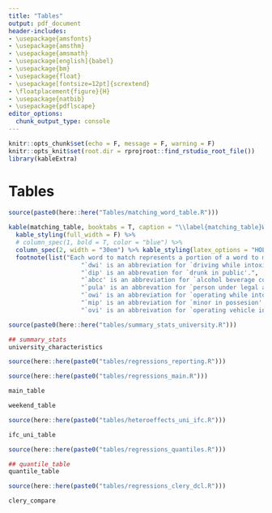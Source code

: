 ```yaml
---
title: "Tables"
output: pdf_document
header-includes:
- \usepackage{amsfonts}
- \usepackage{amsthm}
- \usepackage{amsmath}
- \usepackage[english]{babel}
- \usepackage{bm}
- \usepackage{float}
- \usepackage[fontsize=12pt]{scrextend}
- \floatplacement{figure}{H}
- \usepackage{natbib}
- \usepackage{pdflscape}
editor_options: 
  chunk_output_type: console
---
```


```r
knitr::opts_chunk$set(echo = F, message = F, warning = F)
knitr::opts_knit$set(root.dir = rprojroot::find_rstudio_root_file())
library(kableExtra)
```

# Tables

```r
source(paste0(here::here("Tables/matching_word_table.R")))
```

```r
kable(matching_table, booktabs = T, caption = "\\label{matching_table}Words/Phrases used to Pattern Match on Offenses of Interest") %>%
  kable_styling(full_width = F) %>%
  # column_spec(1, bold = T, color = "blue") %>%
  column_spec(2, width = "30em") %>% kable_styling(latex_options = "HOLD_position") %>% 
  footnote(list("Each word to match represents a portion of a word to match on. For example, the word `sex' will match on `sexual assault' and `sex offense' since 'sex' appears in each of these descriptions.",
                    "`dwi' is an abbreviation for `driving while intoxicated'.",
                    "`dip' is an abbrevation for `drunk in public'.",
                    "`abcc' is an abbreviation for `alcohol beverage control comission'.",
                    "`pula' is an abbrevation for `person under legal age'.",
                    "`owi' is an abbreviation for `operating while intoxicated'.",
                    "`mip' is an abbreviation for `minor in possesion'.",
                    "`ovi' is an abbreivation for `operating vehicle intoxicated'."), threeparttable = T)
```


```r
source(paste0(here::here("tables/summary_stats_university.R")))
```

```r
## summary_stats
university_characteristics
```

```r
source(here::here(paste0("tables/regressions_reporting.R")))
```

\begin{landscape}
```r
## reporting_table
reporting_table
```
\end{landscape}

```r
source(here::here(paste0("tables/regressions_main.R")))
```

```r
main_table 
```

```r
weekend_table
```


```r
source(here::here(paste0("tables/heteroeffects_uni_ifc.R")))
```


```r
ifc_uni_table
```

```r
source(here::here(paste0("tables/regressions_quantiles.R")))
```

```r
## quantile_table
quantile_table
```

```r
source(here::here(paste0("tables/regressions_clery_dcl.R")))
```

```r
clery_compare
```

